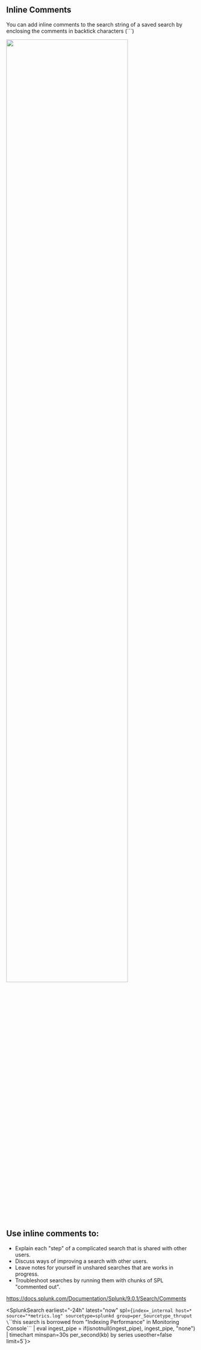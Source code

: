 
## Inline Comments
You can add inline comments to the search string of a saved 
search by enclosing the comments in backtick characters (\`\`\`)

<img src="/static/app/splunk4champions2/images/comments.png" width="80%" />

## Use inline comments to:

* Explain each "step" of a complicated search that is shared with other users.
* Discuss ways of improving a search with other users.
* Leave notes for yourself in unshared searches that are works in progress.
* Troubleshoot searches by running them with chunks of SPL "commented out".


https://docs.splunk.com/Documentation/Splunk/9.0.1/Search/Comments

<SplunkSearch earliest="-24h" latest="now" spl={`index=_internal host=* source="*metrics.log" sourcetype=splunkd group=per_Sourcetype_thruput 
\`\`\`this search is borrowed from "Indexing Performance" in Monitoring Console\`\`\`
| eval ingest_pipe = if(isnotnull(ingest_pipe), ingest_pipe, "none") 
| timechart minspan=30s per_second(kb) by series useother=false limit=5`}>
</SplunkSearch>
